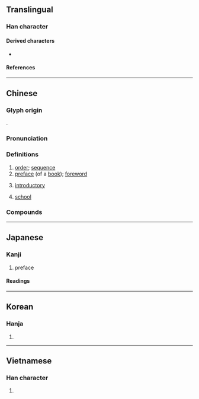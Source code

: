 {{character info/new}}
==Translingual==

===Han character===
{{Han char|rn=53|rad=广|as=04|sn=7|four=00222|canj=ININ|ids=⿸广予}}

====Derived characters====
* {{l|mul|[[垿]], [[𡜾]], [[𢭸]], [[𨹘]], [[𫸉]], [[𦯅]]}}

====References====
{{Han ref|kx=0343.350|dkj=09253|dj=0653.220|hdz=20875.180|uh=5E8F}}

----

==Chinese==
{{zh-forms}}

===Glyph origin===
{{Han etym}}
{{Han compound|广|予|ls=psc|c1=s|c2=p}}.

===Pronunciation===
{{zh-pron
|m=xù
|m-s=
|c=zeoi6
|c-t=
|g=
|h=pfs=
|j=
|mb=
|md=
|mn=qz:sǐr/tw,xm:sū/twvk,zz:sī
|mn-t=su6
|w=
|x=
|mc=y
|oc=y
|cat=n,a
}}

===Definitions===
{{zh-hanzi}}

# [[order]]; [[sequence]]
# [[preface]] (of a [[book]]); [[foreword]]
#: {{zh-ant|跋}}
# [[introductory]]
# {{lb|zh|archaic}} [[school]]

===Compounds===
{{zh-der|序論|層序分明|序言|保全程序|原子序數|分班序齒|原子序|主序星|卷繖花序|循序|大序|庠序|序班|序錄|序跋|序目|序次|序曲|序時帳|序文|序數|序戰|序升|序列|四序|平鋪直序|出言有序|小序|愆序|代序|序幕|孝經序|依序|亂中有序|差序|序齒|寒溫序|序卦|倫序|壽序|主序帶|向心花序|循序漸進|井然有序|本末有序|破邪論序|程序違建|時序|程序法|次序|產銷秩序|拍序|新序|法定程序|穗狀花序|程序控制|程序圖|程序問題|程序修憲|程序|秩序井然|秩序|毛序|社會秩序|班序|短序|有限花序|無限花序|滕王閣序|敦序|流水序|旻序|聚繖花序|蘭亭集序|順序|紛亂無序|蘭亭序|葉序|鴈序|詞序|語序|立法程序|雁序|隱頭花序|膠序|鷺序|長幼有序|繖房花序|紀序|詩序|脫序|肉穗花序|聖教序|輪繖花序|自序|贈序|總狀花序|花序|芳序|逆序|無序}}

----

==Japanese==

===Kanji===
{{ja-kanji|grade=5|rs=广04}}

# preface

====Readings====
{{ja-readings
|goon=じょ
|kanon=しょ
|kun=つい-で, のべる
}}

----

==Korean==

===Hanja===
{{ko-hanja|hangeul=서|rv=seo|mr=sŏ}}

# {{defn|lang=ko|sort=广04}}

----

==Vietnamese==

===Han character===
{{vi-hantu|[[tựa]], [[tự]]|rs=广04}}

# {{defn|lang=vi|sort=广04}}
